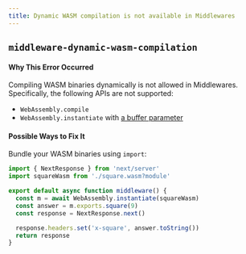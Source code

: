 ```yaml
---
title: Dynamic WASM compilation is not available in Middlewares
---
```


## `middleware-dynamic-wasm-compilation`

#### Why This Error Occurred

Compiling WASM binaries dynamically is not allowed in Middlewares. Specifically,
the following APIs are not supported:

- `WebAssembly.compile`
- `WebAssembly.instantiate` with [a buffer parameter](https://developer.mozilla.org/en-US/docs/Web/JavaScript/Reference/Global_Objects/WebAssembly/instantiate#primary_overload_%E2%80%94_taking_wasm_binary_code)

#### Possible Ways to Fix It

Bundle your WASM binaries using `import`:

```typescript
import { NextResponse } from 'next/server'
import squareWasm from './square.wasm?module'

export default async function middleware() {
  const m = await WebAssembly.instantiate(squareWasm)
  const answer = m.exports.square(9)
  const response = NextResponse.next()

  response.headers.set('x-square', answer.toString())
  return response
}
```
